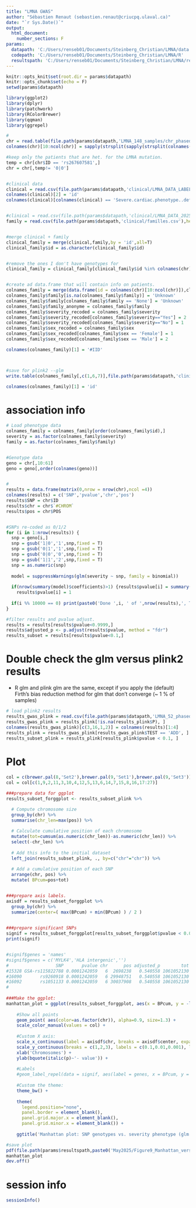 ---
title: "LMNA GWAS"
author: "Sébastien Renaut (sebastien.renaut@criucpq.ulaval.ca)"
date: "`r Sys.Date()`"
output:
  html_document:
    number_sections: F
params:
  datapath: 'C:/Users/renseb01/Documents/Steinberg_Christian/LMNA/data'
  codepath: 'C:/Users/renseb01/Documents/Steinberg_Christian/LMNA/R'
  resultspath: 'C:/Users/renseb01/Documents/Steinberg_Christian/LMNA/results'
---


```{r setup, include=FALSE}
knitr::opts_knit$set(root.dir = params$datapath)
knitr::opts_chunk$set(echo = F)
setwd(params$datapath)

library(ggplot2)
library(dplyr)
library(patchwork)
library(RColorBrewer)
library(qqman)
library(ggrepel)
```


```{r split a vcf into the referwence and mutated alleles,eval = Ts}
#
chr = read.table(file.path(params$datapath,'LMNA_148_samples/chr_phased.vcf'),header  = T,sep = '\t',check.names =F,comment.char = "",skip =8)
colnames(chr)[10:ncol(chr)] = sapply(strsplit(sapply(strsplit(colnames(chr)[10:ncol(chr)],'#'),'[',2),'_'),'[',1) #simplify column names

#keep only the patients that are het. for the LMNA mutation.
temp = chr[chr$ID == 'rs267607581',]
chr = chr[,temp!= '0|0']


#clinical data
clinical = read.csv(file.path(params$datapath,'clinical/LMNA_DATA_LABELS_2025-05-15_1309.csv'),header = T)
colnames(clinical)[2] = 'id'
colnames(clinical)[colnames(clinical) == 'Severe.cardiac.phenotype..defined.as..ESHF..cardiac.mortality..ventricular.arrhythmia..severe.CMP.'] = 'severity'


#clinical = read.csv(file.path(params$datapath,'clinical/LMNA_DATA_2025-04-04_0935.csv'),header = T)
family = read.csv(file.path(params$datapath,'clinical/familles.csv'),header = T,sep = '\t') 


#merge clinical + family
clinical_family = merge(clinical,family,by = 'id',all=T)
clinical_family$id = as.character(clinical_family$id)


#remove the ones I don't have genotypes for
clinical_family = clinical_family[clinical_family$id %in% colnames(chr)[10:ncol(chr)],]


#create ad data.frame that will contain info on patients.
colnames_family = merge(data.frame(id = colnames(chr)[10:ncol(chr)]),clinical_family[,colnames(clinical_family) %in% c('family_number','family','id','severity','sex')],by = 'id',all= T)
colnames_family$family[is.na(colnames_family$family)] = 'Unknown'
colnames_family$family[colnames_family$family == 'None'] = 'Unknown'
colnames_family$family_anonyme = colnames_family$family
colnames_family$severity_recoded = colnames_family$severity
colnames_family$severity_recoded[colnames_family$severity=="Yes"] = 2
colnames_family$severity_recoded[colnames_family$severity=="No"] = 1
colnames_family$sex_recoded = colnames_family$sex
colnames_family$sex_recoded[colnames_family$sex == 'Female'] = 1
colnames_family$sex_recoded[colnames_family$sex == 'Male'] = 2

colnames(colnames_family)[1] = '#IID' 



#save for plink2 --glm
write.table(colnames_family[,c(1,6,7)],file.path(params$datapath,'clinical/severe.tsv'),quote= F, sep = '\t',row.names = F)

colnames(colnames_family)[1] = 'id' 
```




# association info 
```{r association, message= T}
# Load phenotype data
colnames_family = colnames_family[order(colnames_family$id),]
severity = as.factor(colnames_family$severity)
family = as.factor(colnames_family$family)


#Genotype data
geno = chr[,10:61]
geno = geno[,order(colnames(geno))]


#
results = data.frame(matrix(0,nrow = nrow(chr),ncol =4))
colnames(results) = c('SNP','pvalue','chr','pos')
results$SNP = chr$ID
results$chr = chr$`#CHROM`
results$pos = chr$POS


#SNPs re-coded as 0/1/2
for (i in 1:nrow(results)) {  
  snp = geno[i,]
  snp = gsub('1|0','1',snp,fixed = T)  
  snp = gsub('0|1','1',snp,fixed = T)  
  snp = gsub('0|0','0',snp,fixed = T)  
  snp = gsub('1|1','2',snp,fixed = T)  
  snp = as.numeric(snp)
  
  model = suppressWarnings(glm(severity ~ snp, family = binomial))
  
  if(nrow(summary(model)$coefficients)>1) {results$pvalue[i] = summary(model)$coefficients[2, 4]} else 
    results$pvalue[i] = 1
  
  if(i %% 10000 == 0) print(paste0('Done ',i, ' of ',nrow(results),', Time is: ',Sys.time()))
}

#filter results and pvalue adjust.
results = results[results$pvalue<0.9999,]
results$adjusted_p <- p.adjust(results$pvalue, method = "fdr")
results_subset = results[results$pvalue<0.1,]
```


# Double check the glm versus plink2 results
  * R glm and plink glm are the same, except if you apply the (default) Firth's bias reduction method for glm that don't converge (~ 1 % of samples)
  
```{r association, message= T}
# load plink2 results
results_gwas_plink = read.csv(file.path(params$datapath,'LMNA_52_phased/gwas_results.severity_recoded.glm.logistic.hybrid'),sep = '\t', comment.char = '', header = T)
results_gwas_plink = results_plink[!is.na(results_plink$P), ]
colnames(results_gwas_plink)[c(3,16,1,2)] = colnames(results)[1:4]
results_plink = results_gwas_plink[results_gwas_plink$TEST == 'ADD', ]
results_subset_plink = results_plink[results_plink$pvalue < 0.1, ]

```

# Plot
```{r association plot, message= T}
col = c(brewer.pal(8,'Set2'),brewer.pal(9,'Set1'),brewer.pal(9,'Set3'))
col = col[c(1,9,2,11,3,10,4,12,5,13,6,14,7,15,8,16,17:27)]

###prepare data for ggplot
results_subset_forggplot <- results_subset_plink %>% 

  # Compute chromosome size
  group_by(chr) %>% 
  summarise(chr_len=max(pos)) %>% 
  
  # Calculate cumulative position of each chromosome
  mutate(tot=cumsum(as.numeric(chr_len))-as.numeric(chr_len)) %>%
  select(-chr_len) %>%
  
  # Add this info to the initial dataset
  left_join(results_subset_plink, ., by=c("chr"="chr")) %>%
  
  # Add a cumulative position of each SNP
  arrange(chr, pos) %>%
  mutate( BPcum=pos+tot)


###prepare axis labels.
axisdf = results_subset_forggplot %>%
  group_by(chr) %>%
  summarize(center=( max(BPcum) + min(BPcum) ) / 2 )

  
###prepare significant SNPs
signif = results_subset_forggplot[results_subset_forggplot$pvalue < 0.002,]
print(signif)


#signif$genes = 'names'
#signif$genes = c('MYLK4','HLA intergenic','')
#                  SNP       pvalue chr      pos adjusted_p        tot      BPcum          genes
#15328 GSA-rs115822788 0.0001242059   6  2698238   0.540558 1061052130 1063750368          MYLK4
#16090       rs9260918 0.0001242059   6 29948751   0.540558 1061052130 1091000881 HLA intergenic
#16092       rs1051133 0.0001242059   6 30037908   0.540558 1061052130 1091090038      
#
  
###Make the ggplot:
manhattan_plot = ggplot(results_subset_forggplot, aes(x = BPcum, y = -log10(pvalue))) +
    
    #Show all points
    geom_point( aes(color=as.factor(chr)), alpha=0.9, size=1.3) +
    scale_color_manual(values = col) +
    
    #Custom X axis:
    scale_x_continuous(label = axisdf$chr, breaks = axisdf$center, expand = c(0.01,0.01)) +
    scale_y_continuous(breaks = c(1,2,3), labels = c(0.1,0.01,0.001), limits = c(1,3.2), expand = c(0.01,0.01))  + #remove space between plot area and x axis
    xlab('Chromosomes') + 
    ylab(bquote(italic(p)~'- value')) +
  
    #Labels
    #geom_label_repel(data = signif, aes(label = genes, x = BPcum, y = -log10(pvalue)), col = col[6],  size = 2) +
  
    #Custom the theme:
    theme_bw() +
    
    theme( 
      legend.position="none",
      panel.border = element_blank(),
      panel.grid.major.x = element_blank(),
      panel.grid.minor.x = element_blank()) +
  
    ggtitle('Manhattan plot: SNP genotypes vs. severity phenotype (glm for severity with Sex, PC1, PC2 as covariates)')

#save plot
pdf(file.path(params$resultspath,paste0('May2025/Figure9_Manhattan_version2.pdf')),width = 10,height = 5)
manhattan_plot
dev.off()
```



# session info 
```{r session test, message= T}
sessionInfo()
```
